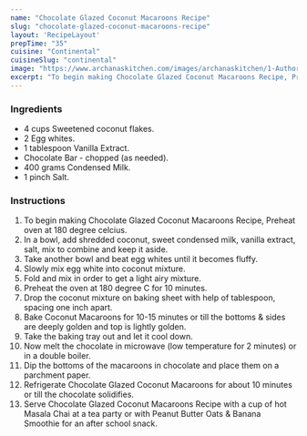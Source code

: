 ---
name: "Chocolate Glazed Coconut Macaroons Recipe"
slug: "chocolate-glazed-coconut-macaroons-recipe"
layout: 'RecipeLayout'
prepTime: "35"
cuisine: "Continental"
cuisineSlug: "continental"
image: "https://www.archanaskitchen.com/images/archanaskitchen/1-Author/pooja/Coconut_Macaroons_1600.jpg"
excerpt: "To begin making Chocolate Glazed Coconut Macaroons Recipe, Preheat oven at 180 degree celcius"
---

### Ingredients

- 4 cups Sweetened coconut flakes.
- 2 Egg whites.
- 1 tablespoon Vanilla Extract.
- Chocolate Bar - chopped (as needed).
- 400 grams Condensed Milk.
- 1 pinch Salt.

### Instructions

1. To begin making Chocolate Glazed Coconut Macaroons Recipe, Preheat oven at 180 degree celcius.
1. In a bowl, add shredded coconut, sweet condensed milk, vanilla extract, salt, mix to combine and keep it aside.
1. Take another bowl and beat egg whites until it becomes fluffy.
1. Slowly mix egg white into coconut mixture.
1. Fold and mix in order to get a light airy mixture.
1. Preheat the oven at 180 degree C for 10 minutes.
1. Drop the coconut mixture on baking sheet with help of tablespoon, spacing one inch apart.
1. Bake Coconut Macaroons for 10-15 minutes or till the bottoms & sides are deeply golden and top is lightly golden.
1. Take the baking tray out and let it cool down.
1. Now melt the chocolate in microwave (low temperature for 2 minutes) or in a double boiler.
1. Dip the bottoms of the macaroons in chocolate and place them on a parchment paper.
1. Refrigerate Chocolate Glazed Coconut Macaroons for about 10 minutes or till the chocolate solidifies.
1. Serve Chocolate Glazed Coconut Macaroons Recipe with a cup of hot Masala Chai at a tea party or with Peanut Butter Oats & Banana Smoothie for an after school snack.
